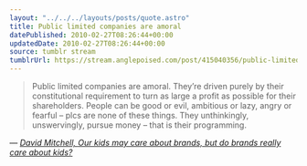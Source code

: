 ```yaml
---
layout: "../../../layouts/posts/quote.astro"
title: Public limited companies are amoral
datePublished: 2010-02-27T08:26:44+00:00
updatedDate: 2010-02-27T08:26:44+00:00
source: tumblr stream
tumblrUrl: https://stream.anglepoised.com/post/415040356/public-limited-companies-are-amoral-theyre
---
```


> Public limited companies are amoral. They&rsquo;re driven purely by their constitutional requirement to turn as large a profit as possible for their shareholders. People can be good or evil, ambitious or lazy, angry or fearful – plcs are none of these things. They unthinkingly, unswervingly, pursue money – that is their programming.

— <cite>[David Mitchell, _Our kids may care about brands, but do brands really care about kids?_](http://www.guardian.co.uk/commentisfree/2010/feb/21/david-mitchell-kraft-cadbury)</cite>
